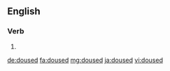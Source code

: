 ==English==

===Verb===
{{head|en|verb form}}

# {{en-past of|douse}}

[[de:doused]]
[[fa:doused]]
[[mg:doused]]
[[ja:doused]]
[[vi:doused]]